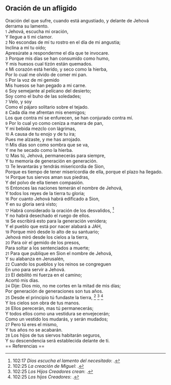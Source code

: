 == Oración de un afligido ==

Oración del que sufre, cuando está angustiado, y delante de Jehová derrama su lamento.<br>
{{anchor|1}} <small>1</small> Jehová, escucha mi oración,<br>
Y llegue a ti mi clamor.<br>
{{anchor|2}} <small>2</small> No escondas de mí tu rostro en el día de mi angustia;<br>
Inclina a mí tu oído;<br>
Apresúrate a responderme el día que te invocare.<br>
{{anchor|3}} <small>3</small> Porque mis días se han consumido como humo,<br>
Y mis huesos cual tizón están quemados.<br>
{{anchor|4}} <small>4</small> Mi corazón está herido, y seco como la hierba,<br>
Por lo cual me olvido de comer mi pan.<br>
{{anchor|5}} <small>5</small> Por la voz de mi gemido<br>
Mis huesos se han pegado a mi carne.<br>
{{anchor|6}} <small>6</small> Soy semejante al pelícano del desierto;<br>
Soy como el buho de las soledades;<br>
{{anchor|7}} <small>7</small> Velo, y soy<br>
Como el pájaro solitario sobre el tejado.<br>
{{anchor|8}} <small>8</small> Cada día me afrentan mis enemigos;<br>
Los que contra mí se enfurecen, se han conjurado contra mí.<br>
{{anchor|9}} <small>9</small> Por lo cual yo como ceniza a manera de pan,<br>
Y mi bebida mezclo con lágrimas,<br>
{{anchor|10}} <small>10</small> A causa de tu enojo y de tu ira;<br>
Pues me alzaste, y me has arrojado.<br>
{{anchor|11}} <small>11</small> Mis días son como sombra que se va,<br>
Y me he secado como la hierba.<br>
{{anchor|12}} <small>12</small> Mas tú, Jehová, permanecerás para siempre,<br>
Y tu memoria de generación en generación.<br>
{{anchor|13}} <small>13</small> Te levantarás y tendrás misericordia de Sion,<br>
Porque es tiempo de tener misericordia de ella, porque el plazo ha llegado.<br>
{{anchor|14}} <small>14</small> Porque tus siervos aman sus piedras,<br>
Y del polvo de ella tienen compasión.<br>
{{anchor|15}} <small>15</small> Entonces las naciones temerán el nombre de Jehová,<br>
Y todos los reyes de la tierra tu gloria;<br>
{{anchor|16}} <small>16</small> Por cuanto Jehová habrá edificado a Sion,<br>
Y en su gloria será visto;<br>
{{anchor|17}} <small>17</small> Habrá considerado la oración de los desvalidos, <ref>102:17 ''Dios escucha el lamento del necesitado'': {{lib|LU|146|2|9}}.</ref><br>
Y no habrá desechado el ruego de ellos.<br>
{{anchor|18}} <small>18</small> Se escribirá esto para la generación venidera;<br>
Y el pueblo que está por nacer alabará a JAH,<br>
{{anchor|19}} <small>19</small> Porque miró desde lo alto de su santuario;<br>
Jehová miró desde los cielos a la tierra,<br>
{{anchor|20}} <small>20</small> Para oír el gemido de los presos,<br>
Para soltar a los sentenciados a muerte;<br>
{{anchor|21}} <small>21</small> Para que publique en Sion el nombre de Jehová,<br>
Y su alabanza en Jerusalén,<br>
{{anchor|22}} <small>22</small> Cuando los pueblos y los reinos se congreguen<br>
En uno para servir a Jehová.<br>
{{anchor|23}} <small>23</small> El debilitó mi fuerza en el camino;<br>
Acortó mis días.<br>
{{anchor|24}} <small>24</small> Dije: Dios mío, no me cortes en la mitad de mis días;<br>
Por generación de generaciones son tus años.<br>
{{anchor|25}} <small>25</small> Desde el principio tú fundaste la tierra, <ref>102:25 ''La creación de Miguel'': {{lib|LU|57|3|8}}.</ref> <ref>102:25 ''Los Hijos Creadores crean'': {{lib|LU|21|2|1}}.</ref> <ref>102:25 ''Los hijos Creadores'': {{lib|LU|21|0|1}}.</ref><br>
Y los cielos son obra de tus manos.<br>
{{anchor|26}} <small>26</small> Ellos perecerán, mas tú permanecerás;<br>
Y todos ellos como una vestidura se envejecerán;<br>
Como un vestido los mudarás, y serán mudados;<br>
{{anchor|27}} <small>27</small> Pero tú eres el mismo,<br>
Y tus años no se acabarán.<br>
{{anchor|28}} <small>28</small> Los hijos de tus siervos habitarán seguros,<br>
Y su descendencia será establecida delante de ti.<br>
== Referencias ==

<references />

